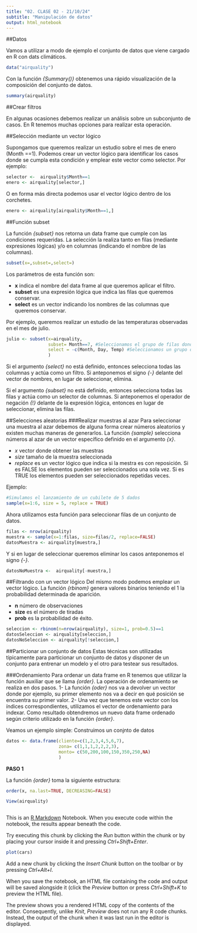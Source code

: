 ```yaml
---
title: "02. CLASE 02 - 21/10/24"
subtitle: "Manipulación de datos"
output: html_notebook
---
```


##Datos

Vamos a utilizar a modo de ejemplo el conjunto de datos que viene cargado en R con dats climáticos.

```r
data("airquality")
```

Con la función *{Summary()}* obtenemos una rápido visualización de la composición del conjunto de datos.

```r
summary(airquality)
```

##Crear filtros

En algunas ocasiones debemos realizar un análisis sobre un subconjunto de casos. En R tenemos muchas opciones para realizar esta operación.

##Selección mediante un vector lógico

Supongamos que queremos realizar un estudio sobre el mes de enero (Month ==1).
Podemos crear un vector lógico para identificar los casos donde se cumpla esta condición y emplear este vector como selector. Por ejemplo:

```r
selector <-  airquality$Month==1
enero <- airquality[selector,]

```


O en forma más directa podemos usar el vector lógico dentro de los corchetes.

```r
enero <- airquality[airquality$Month==1,]

```

##Función subset

La función *{subset}* nos retorna un data frame que cumple con las condiciones requeridas. La selección la realiza tanto en filas (mediante expresiones lógicas) y/o en columnas (indicando el nombre de las columnas).

```r
subset(x=,subset=,select=)
```

Los parámetros de esta función son:

* **x** indica el nombre del data frame al que queremos aplicar el filtro.
* **subset** es una expresión lógica que indica las filas que queremos conservar.
* **select** es un vector indicando los nombres de las columnas que queremos conservar.

Por ejemplo, queremos realizar un estudio de las temperaturas observadas en el mes de julio.

```r
julio <- subset(x=airquality,
                subset= Month==7, #Seleccionamos el grupo de filas donde el mes es 7 (julio)
                select = -c(Month, Day, Temp) #Seleccionamos un grupo de columnas.
                )
```


Si el argumento *{select}* no está definido, entonces selecciona todas las columnas y actúa como un filtro. Si anteponemos el signo *{-}* delante del vector de nombres, en lugar de seleccionar, elimina.

Si el argumento *{subset}* no está definido, entonces selecciona todas las filas y actúa como un selector de columnas. Si anteponemos el operador de negación *{!}* delante de la expresión lógica, entonces en lugar de seleccionar, elimina las filas.

##Selecciones aleatorias
###Realizar muestras al azar
Para seleccionar una muestra al azar debemos de alguna forma crear números aleatorios y existen muchas maneras de generarlos.
La función *{sample}* selecciona números al azar de un vector específico definido en el argumento *{x}*.

* *x* vector donde obtener las muestras
* *size* tamaño de la muestra seleccionada
* *replace* es un vector lógico que indica si la mestra es con reposición. Si es FALSE los elementos pueden ser seleccionados una sola vez. Si es TRUE los elementos pueden ser seleccionados repetidas veces.

Ejemplo:
```r
#Simulamos el lanzamiento de un cubilete de 5 dados
sample(x=1:6, size = 5, replace = TRUE)

```
Ahora utilizamos esta función para seleccionar filas de un conjunto de datos.

```r
filas <- nrow(airquality)
muestra <- sample(x=1:filas, size=filas/2, replace=FALSE)
datosMuestra <- airquality[muestra,]
```

Y si en lugar de seleccionar queremos eliminar los casos anteponemos el signo *{-}*.

```r
datosNoMuestra <-  airquality[-muestra,]
```

##Filtrando con un vector lógico
Del mismo modo podemos emplear un vector lógico.
La función *{rbinom}* genera valores binarios teniendo el 1 la probabilidad determinada de aparición.

* **n** número de observaciones
* **size** es el número de tiradas
* **prob** es la probabilidad de éxito.

```r
seleccion <- rbinom(n=nrow(airquality), size=1, prob=0.5)==1
datosSeleccion <- airquality[seleccion,]
datosNoSeleccion <- airquality[!seleccion,]
```

##Particionar un conjunto de datos
Estas técnicas son utilizadas típicamente para particionar un conjunto de datos y disponer de un conjunto para entrenar un modelo y el otro para testear sus resultados.

###Ordenamiento
Para ordenar un data frame en R tenemos que utilizar la función auxiliar que se llama *{order}*. La operación de ordenamiento se realiza en dos pasos.
1- La función *{oder}* nos va a devolver un vector donde por ejemplo, su primer elemento nos va a decir en qué posición se encuentra su primer valor.
2- Una vez que tenemos este vector con los índices correspondientes, utilizamos el vector de ordenamiento para indexar.
Como resultado obtendremos un nuevo data frame ordenado según criterio utilizado en la función *{order}*.

Veamos un ejemplo simple:
Construimos un conjnto de datos

```r
datos <- data.frame(cliente=c(1,2,3,4,5,6,7),
                    zona= c(1,1,1,2,2,2,3),
                    monto= c(50,200,100,150,350,250,NA)
                    )
```

**PASO 1**

La función *{order}* toma la siguiente estructura:

```r
order(x, na.last=TRUE, DECREASING=FALSE)
```



```r
View(airquality)
```


```r

```


This is an [R Markdown](http://rmarkdown.rstudio.com) Notebook. When you execute code within the notebook, the results appear beneath the code.

Try executing this chunk by clicking the *Run* button within the chunk or by placing your cursor inside it and pressing *Ctrl+Shift+Enter*.

```r
plot(cars)
```

Add a new chunk by clicking the *Insert Chunk* button on the toolbar or by pressing *Ctrl+Alt+I*.

When you save the notebook, an HTML file containing the code and output will be saved alongside it (click the *Preview* button or press *Ctrl+Shift+K* to preview the HTML file).

The preview shows you a rendered HTML copy of the contents of the editor. Consequently, unlike *Knit*, *Preview* does not run any R code chunks. Instead, the output of the chunk when it was last run in the editor is displayed.
